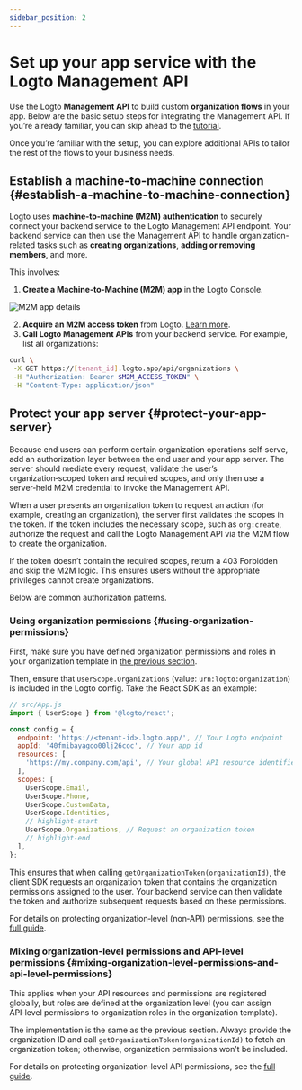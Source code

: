 ```yaml
---
sidebar_position: 2
---
```


# Set up your app service with the Logto Management API

Use the Logto **Management API** to build custom **organization flows** in your app. Below are the basic setup steps for integrating the Management API. If you’re already familiar, you can skip ahead to the [tutorial](/integrate-logto/interact-with-management-api).

Once you’re familiar with the setup, you can explore additional APIs to tailor the rest of the flows to your business needs.

## Establish a machine-to-machine connection \{#establish-a-machine-to-machine-connection}

Logto uses **machine‑to‑machine (M2M) authentication** to securely connect your backend service to the Logto Management API endpoint.
Your backend service can then use the Management API to handle organization-related tasks such as **creating organizations**, **adding or removing members**, and more.

This involves:

1. **Create a Machine-to-Machine (M2M) app** in the Logto Console.

<img src="/img/assets/m2m-app.png" alt="M2M app details" />

2. **Acquire an M2M access token** from Logto. [Learn more](/integrate-logto/interact-with-management-api#fetch-an-access-token).
3. **Call Logto Management APIs** from your backend service. For example, list all organizations:

```bash
curl \
 -X GET https://[tenant_id].logto.app/api/organizations \
 -H "Authorization: Bearer $M2M_ACCESS_TOKEN" \
 -H "Content-Type: application/json"
```

## Protect your app server \{#protect-your-app-server}

Because end users can perform certain organization operations self‑serve, add an authorization layer between the end user and your app server. The server should mediate every request, validate the user’s organization‑scoped token and required scopes, and only then use a server‑held M2M credential to invoke the Management API.

When a user presents an organization token to request an action (for example, creating an organization), the server first validates the scopes in the token. If the token includes the necessary scope, such as `org:create`, authorize the request and call the Logto Management API via the M2M flow to create the organization.

If the token doesn’t contain the required scopes, return a 403 Forbidden and skip the M2M logic. This ensures users without the appropriate privileges cannot create organizations.

Below are common authorization patterns.

### Using organization permissions \{#using-organization-permissions}

First, make sure you have defined organization permissions and roles in your organization template in [the previous section](/end-user-flows/organization-experience/organization-management#define-access-control-within-organizations).

Then, ensure that `UserScope.Organizations` (value: `urn:logto:organization`) is included in the Logto config. Take the React SDK as an example:

```jsx
// src/App.js
import { UserScope } from '@logto/react';

const config = {
  endpoint: 'https://<tenant-id>.logto.app/', // Your Logto endpoint
  appId: '40fmibayagoo00lj26coc', // Your app id
  resources: [
    'https://my.company.com/api', // Your global API resource identifier
  ],
  scopes: [
    UserScope.Email,
    UserScope.Phone,
    UserScope.CustomData,
    UserScope.Identities,
    // highlight-start
    UserScope.Organizations, // Request an organization token
    // highlight-end
  ],
};
```

This ensures that when calling `getOrganizationToken(organizationId)`, the client SDK requests an organization token that contains the organization permissions assigned to the user. Your backend service can then validate the token and authorize subsequent requests based on these permissions.

For details on protecting organization‑level (non‑API) permissions, see the [full guide](/authorization/organization-permissions).

### Mixing organization-level permissions and API-level permissions \{#mixing-organization-level-permissions-and-api-level-permissions}

This applies when your API resources and permissions are registered globally, but roles are defined at the organization level (you can assign API‑level permissions to organization roles in the organization template).

The implementation is the same as the previous section. Always provide the organization ID and call `getOrganizationToken(organizationId)` to fetch an organization token; otherwise, organization permissions won’t be included.

For details on protecting organization‑level API permissions, see the [full guide](/authorization/organization-level-api-resources).
